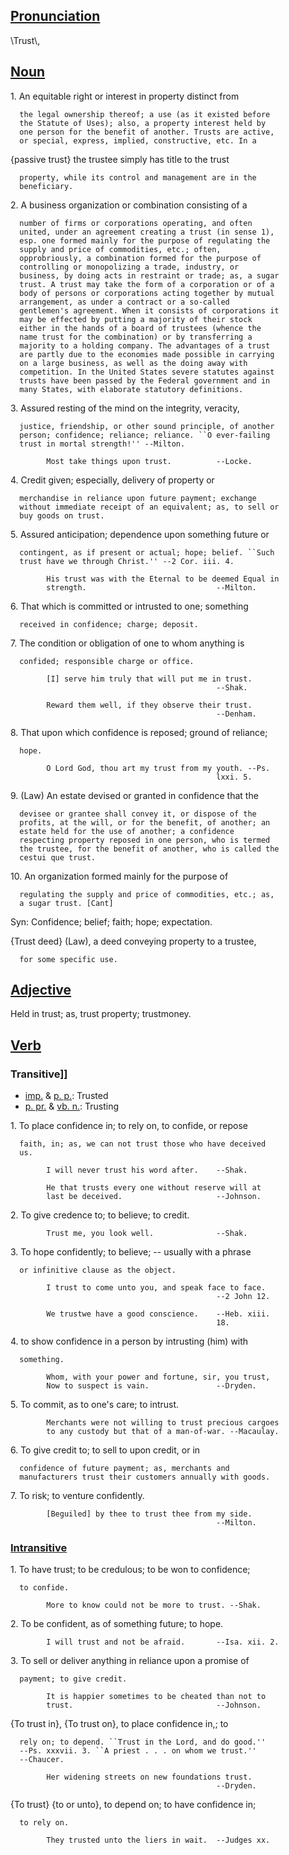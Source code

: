 == [[Pronunciation]] ==
\Trust\, 
== [[Noun]]==

1. An equitable right or interest in property distinct from
   the legal ownership thereof; a use (as it existed before
   the Statute of Uses); also, a property interest held by
   one person for the benefit of another. Trusts are active,
   or special, express, implied, constructive, etc. In a

{passive trust} the trustee simply has title to the trust
   property, while its control and management are in the
   beneficiary.

2. A business organization or combination consisting of a
   number of firms or corporations operating, and often
   united, under an agreement creating a trust (in sense 1),
   esp. one formed mainly for the purpose of regulating the
   supply and price of commodities, etc.; often,
   opprobriously, a combination formed for the purpose of
   controlling or monopolizing a trade, industry, or
   business, by doing acts in restraint or trade; as, a sugar
   trust. A trust may take the form of a corporation or of a
   body of persons or corporations acting together by mutual
   arrangement, as under a contract or a so-called
   gentlemen's agreement. When it consists of corporations it
   may be effected by putting a majority of their stock
   either in the hands of a board of trustees (whence the
   name trust for the combination) or by transferring a
   majority to a holding company. The advantages of a trust
   are partly due to the economies made possible in carrying
   on a large business, as well as the doing away with
   competition. In the United States severe statutes against
   trusts have been passed by the Federal government and in
   many States, with elaborate statutory definitions.

3. Assured resting of the mind on the integrity, veracity,
   justice, friendship, or other sound principle, of another
   person; confidence; reliance; reliance. ``O ever-failing
   trust in mortal strength!'' --Milton.

         Most take things upon trust.          --Locke.

4. Credit given; especially, delivery of property or
   merchandise in reliance upon future payment; exchange
   without immediate receipt of an equivalent; as, to sell or
   buy goods on trust.

5. Assured anticipation; dependence upon something future or
   contingent, as if present or actual; hope; belief. ``Such
   trust have we through Christ.'' --2 Cor. iii. 4.

         His trust was with the Eternal to be deemed Equal in
         strength.                             --Milton.

6. That which is committed or intrusted to one; something
   received in confidence; charge; deposit.

7. The condition or obligation of one to whom anything is
   confided; responsible charge or office.

         [I] serve him truly that will put me in trust.
                                               --Shak.

         Reward them well, if they observe their trust.
                                               --Denham.

8. That upon which confidence is reposed; ground of reliance;
   hope.

         O Lord God, thou art my trust from my youth. --Ps.
                                               lxxi. 5.

9. (Law) An estate devised or granted in confidence that the
   devisee or grantee shall convey it, or dispose of the
   profits, at the will, or for the benefit, of another; an
   estate held for the use of another; a confidence
   respecting property reposed in one person, who is termed
   the trustee, for the benefit of another, who is called the
   cestui que trust.

10. An organization formed mainly for the purpose of
   regulating the supply and price of commodities, etc.; as,
   a sugar trust. [Cant]

Syn: Confidence; belief; faith; hope; expectation.

{Trust deed} (Law), a deed conveying property to a trustee,
   for some specific use.

== [[Adjective]]==

Held in trust; as, trust property; trustmoney.


== [[Verb]] ==

=== Transitive]]===

*[[imp.]] & [[p. p.]]: Trusted
*[[p. pr.]] & [[vb. n.]]: Trusting

1. To place confidence in; to rely on, to confide, or repose
   faith, in; as, we can not trust those who have deceived
   us.

         I will never trust his word after.    --Shak.

         He that trusts every one without reserve will at
         last be deceived.                     --Johnson.

2. To give credence to; to believe; to credit.

         Trust me, you look well.              --Shak.

3. To hope confidently; to believe; -- usually with a phrase
   or infinitive clause as the object.

         I trust to come unto you, and speak face to face.
                                               --2 John 12.

         We trustwe have a good conscience.    --Heb. xiii.
                                               18.

4. to show confidence in a person by intrusting (him) with
   something.

         Whom, with your power and fortune, sir, you trust,
         Now to suspect is vain.               --Dryden.

5. To commit, as to one's care; to intrust.

         Merchants were not willing to trust precious cargoes
         to any custody but that of a man-of-war. --Macaulay.

6. To give credit to; to sell to upon credit, or in
   confidence of future payment; as, merchants and
   manufacturers trust their customers annually with goods.

7. To risk; to venture confidently.

         [Beguiled] by thee to trust thee from my side.
                                               --Milton.

=== [[Intransitive]]===

1. To have trust; to be credulous; to be won to confidence;
   to confide.

         More to know could not be more to trust. --Shak.

2. To be confident, as of something future; to hope.

         I will trust and not be afraid.       --Isa. xii. 2.

3. To sell or deliver anything in reliance upon a promise of
   payment; to give credit.

         It is happier sometimes to be cheated than not to
         trust.                                --Johnson.

{To trust in}, {To trust on}, to place confidence in,; to
   rely on; to depend. ``Trust in the Lord, and do good.''
   --Ps. xxxvii. 3. ``A priest . . . on whom we trust.''
   --Chaucer.

         Her widening streets on new foundations trust.
                                               --Dryden.


{To trust} {to or unto}, to depend on; to have confidence in;
   to rely on.

         They trusted unto the liers in wait.  --Judges xx.